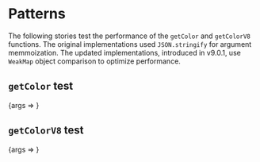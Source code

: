 
<Meta title="Packages/Theming/[patterns]" />

# Patterns

The following stories test the performance of the `getColor` and `getColorV8`
functions. The original implementations used `JSON.stringify` for argument
memmoization. The updated implementations, introduced in v9.0.1, use `WeakMap`
object comparison to optimize performance.

## `getColor` test

<Canvas>
  <Story name="getColor test">{args => <GetColorStory {...args} />}</Story>
</Canvas>

## `getColorV8` test

<Canvas>
  <Story name="getColorV8 test">{args => <GetColorV8Story {...args} />}</Story>
</Canvas>
